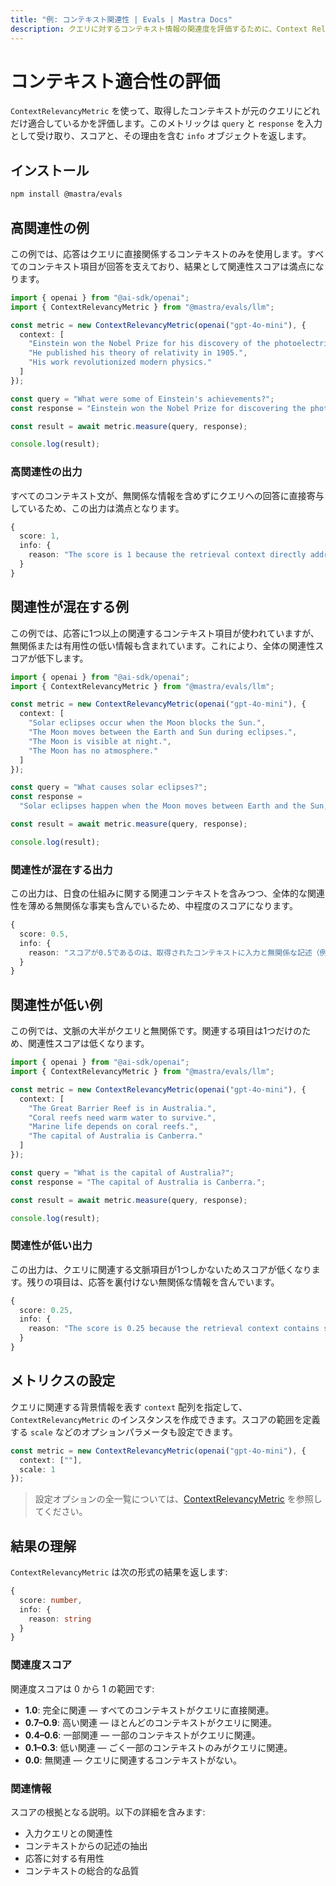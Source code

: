 ```yaml
---
title: "例: コンテキスト関連性 | Evals | Mastra Docs"
description: クエリに対するコンテキスト情報の関連度を評価するために、Context Relevancy メトリクスを使用する例。
---
```





# コンテキスト適合性の評価

<ScorerCallout />

`ContextRelevancyMetric` を使って、取得したコンテキストが元のクエリにどれだけ適合しているかを評価します。このメトリックは `query` と `response` を入力として受け取り、スコアと、その理由を含む `info` オブジェクトを返します。



## インストール

```bash copy
npm install @mastra/evals
```



## 高関連性の例

この例では、応答はクエリに直接関係するコンテキストのみを使用します。すべてのコンテキスト項目が回答を支えており、結果として関連性スコアは満点になります。

```typescript filename="src/example-high-context-relevancy.ts" showLineNumbers copy
import { openai } from "@ai-sdk/openai";
import { ContextRelevancyMetric } from "@mastra/evals/llm";

const metric = new ContextRelevancyMetric(openai("gpt-4o-mini"), {
  context: [
    "Einstein won the Nobel Prize for his discovery of the photoelectric effect.",
    "He published his theory of relativity in 1905.",
    "His work revolutionized modern physics."
  ]
});

const query = "What were some of Einstein's achievements?";
const response = "Einstein won the Nobel Prize for discovering the photoelectric effect and published his groundbreaking theory of relativity.";

const result = await metric.measure(query, response);

console.log(result);
```

### 高関連性の出力

すべてのコンテキスト文が、無関係な情報を含めずにクエリへの回答に直接寄与しているため、この出力は満点となります。

```typescript
{
  score: 1,
  info: {
    reason: "The score is 1 because the retrieval context directly addresses the input by highlighting Einstein's significant achievements, making it entirely relevant."
  }
}
```



## 関連性が混在する例

この例では、応答に1つ以上の関連するコンテキスト項目が使われていますが、無関係または有用性の低い情報も含まれています。これにより、全体の関連性スコアが低下します。

```typescript filename="src/example-mixed-context-relevancy.ts" showLineNumbers copy
import { openai } from "@ai-sdk/openai";
import { ContextRelevancyMetric } from "@mastra/evals/llm";

const metric = new ContextRelevancyMetric(openai("gpt-4o-mini"), {
  context: [
    "Solar eclipses occur when the Moon blocks the Sun.",
    "The Moon moves between the Earth and Sun during eclipses.",
    "The Moon is visible at night.",
    "The Moon has no atmosphere."
  ]
});

const query = "What causes solar eclipses?";
const response =
  "Solar eclipses happen when the Moon moves between Earth and the Sun, blocking sunlight.";

const result = await metric.measure(query, response);

console.log(result);
```

### 関連性が混在する出力

この出力は、日食の仕組みに関する関連コンテキストを含みつつ、全体的な関連性を薄める無関係な事実も含んでいるため、中程度のスコアになります。

```typescript
{
  score: 0.5,
  info: {
    reason: "スコアが0.5であるのは、取得されたコンテキストに入力と無関係な記述（例：「The Moon is visible at night」「The Moon has no atmosphere」）が含まれており、これらは日食の原因を説明していないためです。関連情報の不足が、文脈的な関連性スコアを大きく下げています。"
  }
}
```



## 関連性が低い例

この例では、文脈の大半がクエリと無関係です。関連する項目は1つだけのため、関連性スコアは低くなります。

```typescript filename="src/example-low-context-relevancy.ts" showLineNumbers copy
import { openai } from "@ai-sdk/openai";
import { ContextRelevancyMetric } from "@mastra/evals/llm";

const metric = new ContextRelevancyMetric(openai("gpt-4o-mini"), {
  context: [
    "The Great Barrier Reef is in Australia.",
    "Coral reefs need warm water to survive.",
    "Marine life depends on coral reefs.",
    "The capital of Australia is Canberra."
  ]
});

const query = "What is the capital of Australia?";
const response = "The capital of Australia is Canberra.";

const result = await metric.measure(query, response);

console.log(result);
```

### 関連性が低い出力

この出力は、クエリに関連する文脈項目が1つしかないためスコアが低くなります。残りの項目は、応答を裏付けない無関係な情報を含んでいます。

```typescript
{
  score: 0.25,
  info: {
    reason: "The score is 0.25 because the retrieval context contains statements that are completely irrelevant to the input question about the capital of Australia. For instance, 'The Great Barrier Reef is in Australia' and 'Coral reefs need warm water to survive' do not provide any geographical or political information related to the capital, thus failing to address the inquiry."
  }
}
```



## メトリクスの設定

クエリに関連する背景情報を表す `context` 配列を指定して、`ContextRelevancyMetric` のインスタンスを作成できます。スコアの範囲を定義する `scale` などのオプションパラメータも設定できます。

```typescript showLineNumbers copy
const metric = new ContextRelevancyMetric(openai("gpt-4o-mini"), {
  context: [""],
  scale: 1
});
```

> 設定オプションの全一覧については、[ContextRelevancyMetric](/reference/evals/context-relevancy.mdx) を参照してください。



## 結果の理解

`ContextRelevancyMetric` は次の形式の結果を返します:

```typescript
{
  score: number,
  info: {
    reason: string
  }
}
```

### 関連度スコア

関連度スコアは 0 から 1 の範囲です:

- **1.0**: 完全に関連 — すべてのコンテキストがクエリに直接関連。
- **0.7–0.9**: 高い関連 — ほとんどのコンテキストがクエリに関連。
- **0.4–0.6**: 一部関連 — 一部のコンテキストがクエリに関連。
- **0.1–0.3**: 低い関連 — ごく一部のコンテキストのみがクエリに関連。
- **0.0**: 無関連 — クエリに関連するコンテキストがない。

### 関連情報

スコアの根拠となる説明。以下の詳細を含みます:

- 入力クエリとの関連性
- コンテキストからの記述の抽出
- 応答に対する有用性
- コンテキストの総合的な品質

<GithubLink
  outdated={true}
  marginTop="mt-16"
  link="https://github.com/mastra-ai/mastra/blob/main/examples/basics/evals/context-relevancy"
/>
